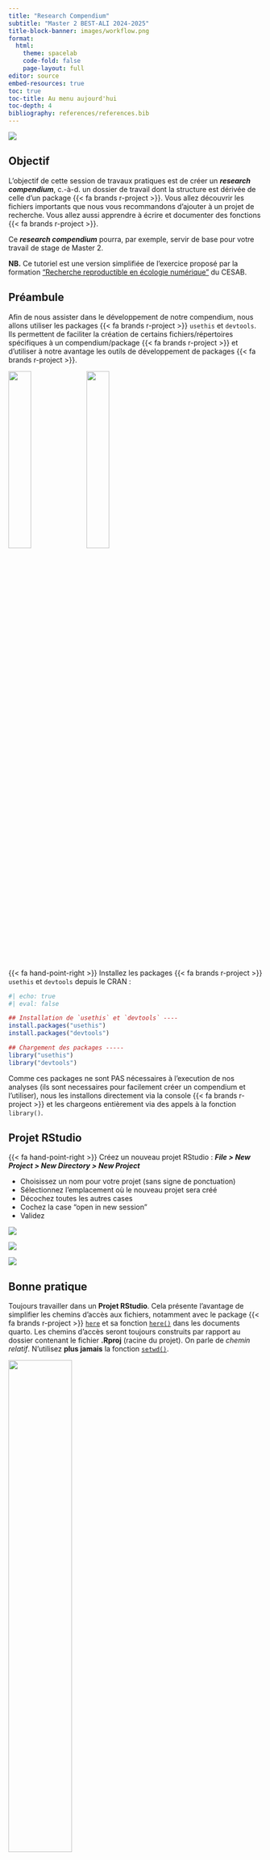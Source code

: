 ```yaml
---
title: "Research Compendium"
subtitle: "Master 2 BEST-ALI 2024-2025"
title-block-banner: images/workflow.png
format:
  html:
    theme: spacelab
    code-fold: false
    page-layout: full
editor: source
embed-resources: true
toc: true
toc-title: Au menu aujourd'hui
toc-depth: 4
bibliography: references/references.bib
---
```


![](images/workflow.png)

::: {.callout-note}
## Objectif

L'objectif de cette session de travaux pratiques est de créer un _**research compendium**_, c.-à-d. un 
dossier de travail dont la structure est dérivée de celle d'un package {{< fa brands r-project >}}.
Vous allez découvrir les fichiers importants que nous vous recommandons d'ajouter à 
un projet de recherche. Vous allez aussi apprendre à écrire et documenter des fonctions {{< fa brands r-project >}}.

Ce _**research compendium**_ pourra, par exemple, servir de base pour votre travail de stage de Master 2.
:::


**NB.** Ce tutoriel est une version simplifiée de l'exercice proposé par la formation ["Recherche reproductible en écologie numérique"](https://rdatatoolbox.github.io/) du CESAB.

## Préambule

Afin de nous assister dans le développement de notre compendium,
nous allons utiliser les packages {{< fa brands r-project >}} 
`usethis` et `devtools`. Ils permettent de faciliter la création de certains fichiers/répertoires
spécifiques à un compendium/package {{< fa brands r-project >}} et d'utiliser à notre avantage les outils de développement de packages {{< fa brands r-project >}}.

::: {layout-ncol=2}

![](images/usethis.png){width="30%"}
![](images/devtools.svg){width="30%"}

:::

{{< fa hand-point-right >}} Installez les packages {{< fa brands r-project >}} `usethis` et `devtools` depuis le CRAN :

```r
#| echo: true
#| eval: false

## Installation de `usethis` et `devtools` ----
install.packages("usethis")
install.packages("devtools")

## Chargement des packages -----
library("usethis")
library("devtools")
```


::: {.callout-note}

Comme ces packages ne sont PAS nécessaires à l'execution de nos analyses (ils sont necessaires pour facilement créer un compendium et l'utiliser), nous les installons directement via la console {{< fa brands r-project >}} et les chargeons entièrement via des appels à la fonction `library()`.

:::



## Projet RStudio

{{< fa hand-point-right >}}  Créez un nouveau projet RStudio : **_File > New Project > New Directory > New Project_**

- Choisissez un nom pour votre projet (sans signe de ponctuation)
- Sélectionnez l'emplacement où le nouveau projet sera créé
- Décochez toutes les autres cases
- Cochez la case "open in new session"
- Validez

::: {layout-ncol=3}

![](images/rstudio_new_project_1.png)

![](images/rstudio_new_project_2.png)

![](images/rstudio_new_project_3.png)

:::

::: {.callout-tip}
## Bonne pratique

Toujours travailler dans un **Projet RStudio**. Cela présente l'avantage de simplifier les chemins d'accès aux fichiers, notamment avec le package {{< fa brands r-project >}} [`here`](https://here.r-lib.org/) et sa fonction [`here()`](https://here.r-lib.org/reference/here.html) dans les documents quarto. Les chemins d'accès seront toujours construits par rapport au dossier contenant le fichier **.Rproj** (racine du projet). On parle de _chemin relatif_. N'utilisez **plus jamais** la fonction [`setwd()`](https://www.rdocumentation.org/packages/base/versions/3.6.2/topics/getwd).

:::

![](images/setwd_VS_rproj.png){width="50%" fig-align="center"}

## Fichier DESCRIPTION

Le fichier **DESCRIPTION** décrit les métadonnées du projet (titre, auteur, description, dépendances requises, etc.). C'est un des éléments essentiels d'un package {{< fa brands r-project >}}. Ici, nous allons le _détourner_ pour l'utiliser dans le cadre d'un compendium afin de bénéficier des outils de développement de packages {{< fa brands r-project >}}. Ajoutons ce fichier avec la fonction `use_description()` de `usethis`.

```r
#| echo: true
#| eval: false

## Ajout d'un fichier DESCRIPTION ----
usethis::use_description(check_name = FALSE)
```

::: {.callout-note}
Notez l'utilisation de `check_name = FALSE` pour pallier les problèmes liés aux restrictions imposées par le CRAN sur les caractères possibles dans les noms de package. 
:::

{{< fa hand-point-right >}} Remplissez les champs utiles du fichier **DESCRIPTION** (Title, Authors@R). Vous pourrez remplir le champ "Description" lorsque vous saurez ce que vous faites.

```
Package: basic_compendium
Title: What the Package Does (One Line, Title Case)
Version: 0.0.0.9000
Authors@R: 
    person("First", "Last", , "first.last@example.com", role = c("aut", "cre"),
           comment = c(ORCID = "YOUR-ORCID-ID"))
Description: What the package does (one paragraph).
License: `use_mit_license()`, `use_gpl3_license()` or friends to pick a
    license
Encoding: UTF-8
Roxygen: list(markdown = TRUE)
RoxygenNote: 7.3.1
```


::: {.callout-tip}
## Bonne pratique

Toujours ajouter un fichier **DESCRIPTION** à la racine du projet. Il permet de décrire le projet et ses auteurs. On le vera ensuite, il est indispensable pour lister les dépendances et les installer facilement.
:::


## Choix d'une Licence

Tout matériel partagé doit disposer d'une licence qui décrit ce qu'il est
possible de faire avec. Ainsi, nous vous recommandons d'ajouter **dès le début du projet** une licence. Pour trouver une licence appropriée à votre projet, rendez-vous, par exemple, sur cette page : <https://chooser-beta.creativecommons.org/>.

Ajoutons la licence [CC-by](https://usethis.r-lib.org/reference/licenses.html) à notre projet avec la fonction `usethis::use_ccby_license()`.

```r
#| echo: true
#| eval: false

## Ajout d'une licence ----
usethis::use_ccby_license()
```

Notez qu'un nouveau fichier a été créé : **LICENSE.md**. Celui-ci détaille le contenu de la license choisie et sera lu par GitHub. Regardez aussi le contenu du fichier **DESCRIPTION** : la section **_License_** a été mise à jour.


::: {.callout-tip}
## Bonne pratique

Toujours ajouter une **LICENSE** à un projet qui sera rendu public. Visitez le site [**creativecommons.org**](https://chooser-beta.creativecommons.org/) pour choisir la plus appropriée à votre projet.

{{< fa lightbulb >}}&nbsp; Si aucune licence n'est renseignée, votre projet est soumis aux règles de la
[No License](https://choosealicense.com/no-permission/) : aucune permission n'est accordée. En
d'autres termes, personne ne peut rien faire avec votre projet (pas d'utilisation, pas de modification, pas de partage, etc.).
:::

:::{.callout-note}

Vous pouvez utiliser le site [**creativecommons.org**](https://chooser-beta.creativecommons.org/) pour obtenir le code source d'un badge reflétant la licence associée à votre compendium :

<p xmlns:cc="http://creativecommons.org/ns#" >This work is licensed under <a href="https://creativecommons.org/licenses/by/4.0/?ref=chooser-v1" target="_blank" rel="license noopener noreferrer" style="display:inline-block;">CC BY 4.0<img style="height:22px!important;margin-left:3px;vertical-align:text-bottom;" src="https://mirrors.creativecommons.org/presskit/icons/cc.svg?ref=chooser-v1" alt=""><img style="height:22px!important;margin-left:3px;vertical-align:text-bottom;" src="https://mirrors.creativecommons.org/presskit/icons/by.svg?ref=chooser-v1" alt=""></a></p>

:::

## Ajout des répertoires

La prochaine étape consiste en la création de sous-répertoires, chacun ayant un rôle précis. Pour cela, utilisez la fonction `dir.create()`.


```r
#| echo: true
#| eval: false

## Ajout de sous-répertoires ----
reps <- c("data", "analyses", "R", "outputs")
lapply(reps, dir.create)

## Plus optimal que ----
# dir.create("data")
# dir.create("analyses")
# dir.create("R")
# dir.create("outputs")

```

::: {.callout-tip}
## Bonne pratique

Un [_**bon Research compendium**_](https://www.youtube.com/watch?v=QuGcoOJKXT8) sera composé de différents sous-répertoires, chacun destiné à accueillir un certain type de fichiers. Par ex. :

- le dossier **data/** contiendra toutes les données brutes nécessaires au projet

- le dossier **outputs/** contiendra tous les résultats générés par les analyses

- le dossier **R/** ne contiendra que des fonctions {{< fa brands r-project >}} (et leurs documentations)

- le dossier **analyses/** contiendra des scripts {{< fa brands r-project >}} (ou des fichiers `.qmd`) qui appeleront les fonctions {{< fa brands r-project >}}. Cette structure peut bien sûr être adaptée selon les besoins et la complexité du projet.

:::


## Données du compendium

Nous voilà fin prêt à travailler !


![un screenshot du pdf réalisé avec le package `magick`, voir le code source dans R/pdf_convert.R ](outputs/williams_natcom_2024.png){fig-align="center"}


Nous utiliserons les données associées à l'étude de @williams_deep_2024 dont voici le résumé :

> Biogeographic history can lead to variation in biodiversity across regions, but it remains unclear how the degree of biogeographic isolation among communities may lead to differences in biodiversity. Biogeographic analyses generally treat regions as discrete units, but species assemblages differ in how much biogeographic history they share, just as species differ in how much evolutionary history they share. Here, we use a continuous measure of biogeographic distance, phylobetadiversity, to analyze the influence of biogeographic isolation on the taxonomic and functional diversity of global mammal and bird assemblages. On average, biodiversity is better predicted by environment than by isolation, especially for birds. However, mammals in deeply isolated regions are strongly influenced by isolation; mammal assemblages in Australia and Madagascar, for example, are much less diverse than predicted by environment alone and contain unique combinations of functional traits compared to other regions. Neotropical bat assemblages are far more functionally diverse than Paleotropical assemblages, reflecting the different trajectories of bat communities that have developed in isolation over tens of millions of years. Our results elucidate how long-lasting biogeographic barriers can lead to divergent diversity patterns, against the backdrop of environmental determinism that predominantly structures diversity across most of the world.


Les auteurs explorent les patrons globaux de dissimilarité phylogénétique des mammifères et des oiseaux au regard de l'environnement et des barrières biogéographiques. Ici nos analyses seront simples, elles visent à apprendre à construire et utiliser un compendium : nous allons rapidement explorer et cartographier les patrons de richesse spécifique pour les oiseaux et les mammifères à l'échelle globale en nous appuyant sur des données générées par @williams_deep_2024.


{{< fa hand-point-right >}} Explorez rapidement les différentes sections de l'article et notez la présence des sections "Data availability" et "Code availability". Les auteurs expliquent comment obtenir les données de base qui soutiennent leurs analyses et fournissent un lien vers le *compendium* associé à leur article.

::: {.callout-note}

Vous pouvez télécharger l'article (en open access) dans un sous répertoire `references` pour y avoir accès facilement.

```r
#| echo: true
#| eval: false

## Ajout de sous-répertoires ----
reps <- c("data", "analyses", "R", "outputs", "references")
lapply(reps, dir.create, showWarnings = FALSE)

```

:::


{{< fa hand-point-right >}} Rendez-vous sur le [dépôt github](https://github.com/pwilliams0/Biogeography_and_global_diversity) associé à l'article, explorez le README et le contenu. Pensez-vous pouvoir reproduire (facilement) les analyses de @williams_deep_2024 à l'aide du compendium ?

{{< fa hand-point-right >}} Localisez les fichiers contenant les informations de richesse spécifique pour les oiseaux et les mammifères, notez leurs urls (attention à ne pas récupérer l'url de la page github qui affiche le fichier de données formaté, mais bien l'url du fichier -> bouton "Raw" en haut à droite).

{{< fa hand-point-right >}} Localisez aussi la couche "shapefile" qui correspond à la grille globale utilisée par les auteurs (attention le format "shp" est pénible, il y a plusieurs fichiers pour une seule couche vectorielle).

## Implémentation des fonctions

::: {.callout-note}
## Objectif

Dans cette partie nous allons écrire 2 fonctions {{< fa brands r-project >}} qui vont permettre de télécharger les fichiers de données hébergés sur le dépôt GitHub mentionné ci-dessus. Les fichiers seront enregistrés dans le dossier **data/**.
:::

### Création d'un fichier dans R/

Nous allons d'abord créer un fichier {{< fa brands r-project >}} dans lequel nous écrirons le code source de nos fonctions.

{{< fa hand-point-right >}} Utilisez la fonction [`usethis::use_r()`](https://usethis.r-lib.org/reference/use_r.html) pour créer un fichier `functions.R` dans le dossier **R/**.

```r
#| echo: true
#| eval: false

## Creation d'un fichier functions.R dans R/ --
usethis::use_r("functions")

```


### Écriture des fonctions

Nous allons tout d'abord utiliser la fonction [`utils::download.file()`](https://www.rdocumentation.org/packages/utils/versions/3.6.2/topics/download.file) pour développer un code qui télécharge les données de richesse spécifique pour les oiseaux :

```r
#| echo: true
#| eval: false

## File name ----
filename <- "bird_SR_cells.csv"

## GitHub directory URL ----
url <- "https://raw.githubusercontent.com/pwilliams0/Biogeography_and_global_diversity/refs/heads/main/Data/"

## Complete data source url ----
source_url <- paste0(url, filename)

## Destination ---- 
dest_dir  <- "data"
dest_path <- file.path(dest_dir, filename)

## Download file ----
utils::download.file(url      = source_url,
                     destfile = dest_path,
                     mode     = "wb")

```

::: {.callout-note}

- Ici nous déclarons le nom du fichier une seule fois et nous nous en servons pour créer l'url de la source des données `source_url` puis le chemin de destination du téléchargement `dest_path`.

- Notez l'utilisation de `paste0()` pour l'url et de `file.path` pour le chemin.

- Notez les commentaires et les indentations pour faciliter la lecture du code.

:::

Pour "transformer" ce code en fonction nous allons l'encapsuler dans une déclaration de fonction {{< fa brands r-project >}}, ici nous choisissons d'appeler la fonction `dl_bird_sr` (pour "download bird species richness") :

```r
#| echo: true
#| eval: false

dl_bird_sr <- function() {
  
  ## File name ----
  filename <- "bird_SR_cells.csv"
  
  ## GitHub directory URL ----
  url <- "https://raw.githubusercontent.com/pwilliams0/Biogeography_and_global_diversity/refs/heads/main/Data/"

  ## Complete file url ----
  file_url <- paste0(url, filename)
  
  ## Destination ---- 
  dest_dir  <- "data"
  dest_path <- file.path(dest_dir, filename)
  
  
  ## Download file ----
  utils::download.file(url      = file_url,
                       destfile = dest_path,
                       mode     = "wb")
  
  return(dest_path)
  
}
```


::: {.callout-note}

- Une fonction est un objet {{< fa brands r-project >}} comme les autres : on doit choisir son nom et on utilise le symbole d'attribution `<-` pour la déclarer.

- On utilise `return()` en fin de fonction pour retourner à l'utilisateur le résultat de la fonction. Ici on renvoit simplement le chemin de destination du téléchargement.

- Cette fonction n'a pas de *paramètres* (les parenthèses après `function` sont vides : `<- function()`) : aucune information n'est nécessaire à son fonctionnement, la fonction télécharge les données pour les oiseaux, c'est tout.

:::

Nous allons éxecuter notre fonction. Il faut d'abord la rendre disponible à l'utilisation.

{{< fa hand-point-right >}} pour cela il suffit de sélectioner sa définition et de la charger dans la console `ctrl + entrée`.

{{< fa hand-point-right >}} Observez votre environnement, la fonction apparaît.

pour éxecuter la fonction il suffit de l'appeler dans la console :

```r
#| echo: true
#| eval: false

dl_bird_sr()

```

Plutôt que de créer une deuxième fonction pour les mammifères nous allons modifier notre fonction pour avoir le choix entre plusieurs fichiers à télécharger (par exemple la richesse spécifique des oiseaux OU celle des mammifères).

{{< fa bulb >}} Nous pouvons ajouter un *paramètre* à notre fonction. Le paramètre devra être renseigné à l'utilisation et sa valeur sera observée par le code de la fonction pour choisir quel fichier télécharger :


```r
#| echo: true
#| eval: false

download_sr <- function(taxon) {
  
  ## Inform about the data being downloaded
  message("# ---- Downloading data for taxon: ", taxon)
  
  ## File name ----
  if (taxon == "bird") filename <- "bird_SR_cells.csv"
  if (taxon == "mamm") filename <- "mamm_SR_cells.csv"
  
  ## GitHub directory URL ----
  url <- "https://raw.githubusercontent.com/pwilliams0/Biogeography_and_global_diversity/refs/heads/main/Data/"

  ## Complete file url ----
  file_url <- paste0(url, filename)
  
  ## Destination ---- 
  dest_dir  <- "data"
  dest_path <- file.path(dest_dir, filename)
  
  ## Download file ----
  utils::download.file(url      = file_url,
                       destfile = dest_path,
                       mode     = "wb")
  
  return(dest_path)
  
}
```

::: {.callout-note}

- Le nom de la fonction à changé ...

- On utilise `if ()` pour observer la valeur de `taxon` renseignée par l'utilisateur.

- On utilise `==` pour tester l'égalité de 2 valeurs (`!=`, `<`, `<=`, `>`, `>=` pour les autres comapraisons)

- On devra obligatoirement renseigner une valeur pour `taxon` lors de l'utilisation de la fonction. Sinon elle ne saura pas quel fichier télécharger : `download_sr(taxon = "bird")` ou `download_sr(taxon = "mamm")`.

- Si on ne renseigne pas de valeur pour `taxon` ou si on reseigne une valeur différente de `"bird"` ou `"mamm"`, alors la fonction échoue et renvoit un message d'erreur. C'est une bonne chose !

:::

Nous allons utiliser cette fonction plus tard, patience. En attendant nettoyons notre environnement car la bonne pratique est de charger les fonctions via un autre mécanisme que nous verrons plus tard.


```r
#| echo: true
#| eval: false

rm(dl_bird_sr)

rm(download_sr)

```

::: {.callout-tip}
## Bonne pratique

**Ecrivez des fonctions** : on parle de _Factorisation de code_. Cela rendra votre code plus clair et plus facilement réutilisable. Placez toujours vos fonctions {{< fa brands r-project >}} dans le dossier **R/**. Si vous utilisez des fonctions de dépendances externes, priviligiez cette écriture : `package::fonction()`.
:::

{{< fa hand-point-right >}} Écrivez une fonction `dl_grid_cells` qui télécharge les fichiers "shapefile" de la grille globale.

```r
#| echo: true
#| eval: false


dl_grid_cells <- function() {
  
  ## Inform about the data being downloaded
  message("# ---- Downloading the global grid")
  
  ## File names ----
  base_name <- "global_cells"
  extensions <- c(".shp", ".shx", ".prj", ".dbf")
  filenames <- paste0(base_name, extensions)
  
  ## GitHub directory URL ----
  url <- "https://raw.githubusercontent.com/pwilliams0/Biogeography_and_global_diversity/refs/heads/main/Data/"

  ## Complete file url ----
  file_urls <- paste0(url, filenames)
  
  ## Destination ---- 
  dest_dir  <- "data"
  dest_paths <- file.path(dest_dir, filenames)
  
  ## Download files ----
  lapply(1:length(file_urls), function(i) {
    message("-> ", base_name, extensions[i])
    utils::download.file(url      = file_urls[i],
                         destfile = dest_paths[i],
                         mode     = "wb")
  })
  
  return(dest_paths)
  
  
}

```

Documentez la fonction svp.



## Documentation 

Maintenant, documentez votre/vos fonctions. C'est **essentiel !** Pour cela,
ajoutez un entête [**roxygen2**](https://roxygen2.r-lib.org/articles/roxygen2.html) à vos fonctions. Cette syntaxe permet de documenter efficacement toute fonction {{< fa brands r-project >}}.

Cette entête devra contenir (a minima) un titre, une description de chaque argument et le retour de la fonction.

{{< fa lightbulb >}} Pour ajouter une entête **roxygen2** à une fonction existente utlisez le menu **_Code > Insert Roxygen Skeleton_**.

**Proposition de documentation** (explorez)


```r
#| echo: true
#| eval: false

#' Download Species Richness Data from Williams et al. 2024
#'
#' @param taxon (bird, mamm) the taxon for which data are downloaded
#' 
#' @return the path to the downloaded file
#' @export
#'
download_sr <- function(taxon) { ... }
```


**Optionnel :** transpilez vos entêtes **roxygen2** en fichiers `.Rd`, seuls fichiers acceptés par {{< fa brands r-project >}} pour documenter des fonctions. Ces fichiers `.Rd` seront stockés dans le dossier **man/**.

```r
#| echo: true
#| eval: false

## Génération de la doc ----
devtools::document()
```

L'aide de votre fonction est maintenant accessible via `?nom_fonction`.


::: {.callout-tip}
## Bonne pratique

Pensez aux autres (et au vous du futur) : **documentez toujours** votre code. Un code sans documentation est inutile. Utilisez les entêtes **roxygen2** pour documenter vos fonctions {{< fa brands r-project >}}, de simples commentaires pour documenter du code et des `README` pour tout le reste.
:::


## Ajout des dépendances 

Nos fonctions contiennent une dépendance à un package externe : [`utils`](https://www.rdocumentation.org/packages/utils/versions/3.6.2). Nous devons ajouter cette dépendance au fichier **DESCRIPTION**. Pour cela, nous allons utiliser la fonction `usethis::use_package()`.

```r
#| echo: true
#| eval: false

## Ajout de dépendances ----
usethis::use_package("utils")
```

Regardez le contenu du fichier **DESCRIPTION**. Par défaut, les packages requis sont listés sous le tag **_Imports_**. Ainsi, pour utiliser une fonction externe, il faudra l'appeler par `package::fonction()`.

Si vous remplacer le tag **_Imports_** par **_Depends_** (`?usethis::use_package()`), l'utilisation de la fonction [`devtools::load_all()`](https://www.rdocumentation.org/packages/devtools/versions/2.4.5/topics/load_all) (voir plus bas) aura le même effet qu'un [`library()`](https://www.rdocumentation.org/packages/base/versions/3.6.2/topics/library) et vous pourrez utiliser une fonction externe par `fonction()`. C'est pratique pour les packages comme `ggplot2` qui demande de nombreux appels à leurs fonctions pour réaliser une tâche.

```r
#| echo: true
#| eval: false

## Ajout de dépendances ----
usethis::use_package("ggplot2", type = "Depends")
```

::: {.callout-tip}
## Bonne pratique

Listez toujours les **packages requis dans le fichier DESCRIPTION**. Ainsi, vous centralisez la liste des packages requis en un seul endroit.

En plus de la description du projet, il permet de lister les packages dont le projet dépend (tags **_Imports_**, **_Depends_** et **_Remotes_**). Avec ce fichier, plus besoin d'utiliser les fonctions [`install.packages()`](https://www.rdocumentation.org/packages/utils/versions/3.6.2/topics/install.packages) et [`library()`](https://www.rdocumentation.org/packages/base/versions/3.6.2/topics/library). 

Elles seront remplacées respectivement par [`devtools::install_deps()`](https://www.rdocumentation.org/packages/devtools/versions/2.4.5/topics/install_deps) et [`devtools::load_all()`](https://www.rdocumentation.org/packages/devtools/versions/2.4.5/topics/load_all).

J'ai besoin d'un nouveau package pour mes analyses, j'utilise **toujours** la procédure suivante :

- je renseigne le package dans DESCRIPTION

- j'execute `devtools::install_deps()` pour l'installer

- j'execute `devtools::load_all()` si j'utilise le champ "Depends" pour pouvoir utliser les fonctions du package (c'est mal), sinon j'utilise (toujours) `package::fonction`.

:::

## Chargement du projet 

Maintenant que notre compendium contient les éléments clés d'un package {{< fa brands r-project >}}, c.-à-d. un fichier **DESCRIPTION** et un répertoire **R/**, nous pouvons utiliser les outils de développement des packages {{< fa brands r-project >}}.

Les fonctions {{< fa brands r-project >}} stockées dans le dossier **R/** doivent être chargées avec la fonction [`devtools::load_all()`](https://www.rdocumentation.org/packages/devtools/versions/2.4.5/topics/load_all).

Cette fonction vient remplacer la fonction [`source()`](https://www.rdocumentation.org/packages/base/versions/3.6.2/topics/source) (et la fonction [`library()`](https://www.rdocumentation.org/packages/base/versions/3.6.2/topics/library) si les packages requis sont listés sous le tag **_Depends_** dans le fichier **DESCRIPTION**).

Après chaque modification d'une fonction {{< fa brands r-project >}}, n'oubliez pas d'exécuter la fonction [`devtools::load_all()`](https://www.rdocumentation.org/packages/devtools/versions/2.4.5/topics/load_all).


Essayez ces deux fonctions.

```r
#| echo: true
#| eval: false

## Installation des packages manquants ----
devtools::install_deps()

## Chargement des packages et fonctions R ----
devtools::load_all()
```

::: {.callout-tip}
## Bonne pratique

Avec un dossier **R/**, vous pouvez utiliser la fonction [`devtools::load_all()`](https://www.rdocumentation.org/packages/devtools/versions/2.4.5/topics/load_all) (chargement du projet) au lieu de [`library()`](https://www.rdocumentation.org/packages/base/versions/3.6.2/topics/library) et [`source()`](https://www.rdocumentation.org/packages/base/versions/3.6.2/topics/source).

:::


## Appel aux fonctions 

Jusqu'à présent, nous n'avons fait que définir des fonctions {{< fa brands r-project >}}, mais nous ne les avons pas exécutées. Nous allons créer notre premier script {{< fa brands r-project >}} dans le dossier **analyses/**. Celui-ci aura pour objectif d'appeler les fonctions {{< fa brands r-project >}} définies précédemment pour télécharger les données.

Créez un nouveau script {{< fa brands r-project >}} comme suit et éditez-le: 

```r
#| echo: true
#| eval: false

## Ajout d'un script R ----
utils::file.edit("analyses/01_download-data.R")
```


**Proposition de contenu**


```r
#| echo: true
#| eval: false

# Download project raw data
#
# This script will download bird and mammal species richness data and the global grid
# from Williams et al. 2024. The files will be stored in `data/`.
# 
# All functions used in the script have been developed for this project
# and can be found in the folder R/.
#
# Jane Doe <jane.doe@mail.me>

## Download SR data ----

### birds
download_sr("bird")

### mammals
download_sr("mamm")

## Download the global grid ----
dl_grid_cells()

```


## Ajout d'un make.R 

Afin d'automatiser notre projet, nous allons créer un script {{< fa brands r-project >}} à la racine du projet. Nous l'appelerons, par convention, **make.R**. Celui-ci aura deux objectifs : 1) mettre en place le projet et 2) exécuter le projet. L'idée est de n'exécuter que ce script.

{{< fa hand-point-right >}} Créez un fichier `make.R` à la racine du projet, placez-y une entête informative (le nom du compendium, le nom du fichier, votre email). Placez-y aussi les appels à `devtools::install_deps()` pour installer les dépendences et `devtools::load_all()` pour charger les fonctions que vous avez écrites.


```r
#| echo: true
#| eval: false

## Ajout du make ----
utils::file.edit("make.R")
```


Contenu du make.R :

```r
#| echo: true
#| eval: false

############################################################
# Basic Compendium
# francois.guilhaumon@ird.fr
# make.R
############################################################

# create directories ----
reps <- c("data", "analyses", "R", "outputs", "references")
lapply(reps, dir.create, showWarnings = FALSE)

# install the project dependencies listed in DESCRIPTION ----
devtools::install_deps()

# load the project functions ----
devtools::load_all()

```


::: {.callout-tip}
## Bonne pratique

Un **fichier make.R** placé à la racine du projet permet de facilement mettre en place le projet (installation et chargement des packages requis et des fonctions {{< fa brands r-project >}}) et d'exécuter les différentes analyses de manière séquentielle (en sourçant les scripts {{< fa brands r-project >}} qui appellent eux-même les fonctions {{< fa brands r-project >}}). C'est la **porte d'entrée des analyses**.

:::

{{< fa hand-point-right >}} Finalement, ajoutez une ligne dans le fichier **make.R** qui permettra d'exécuter le script {{< fa brands r-project >}} `analyses/01_download-data.R`.
Utilisez la fonction [`source()`](https://www.rdocumentation.org/packages/base/versions/3.6.2/topics/source) pour cela.


```r
#| echo: true
#| eval: false

############################################################
# Basic Compendium
# francois.guilhaumon@ird.fr
# make.R
############################################################

# create directories ----
reps <- c("data", "analyses", "R", "outputs", "references")
lapply(reps, dir.create, showWarnings = FALSE)

# install the project dependencies listed in DESCRIPTION ----
devtools::install_deps()

# load the project functions ----
devtools::load_all()

# download the project data ----
source("analyses/01_download-data.R")

```

Pour charger le projet et lancer les analyses, il suffit d'exécuter ce fichier **make.R**.

```mermaid

flowchart LR
  A[make.R] --> B[analyses/01_download-data.R]

```



::: {.callout-tip}
## Bonne pratique

Le dossier **analyses/** contient les scripts {{< fa brands r-project >}} qui appellent les fonctions {{< fa brands r-project >}} stockées dans le dossier **R/**. Il peut être ignoré dans le cas de simples analyses. Le code de l'analyse devra alors se trouver dans le **make.R**. A contrario, dans le cas d'analyses complexes, n'hésitez pas à multiplier les scripts {{< fa brands r-project >}} (plutôt que d'avoir un seul gros script).
:::

## Ajout d'un README 

Un jour, sûrement, vous verrez comment envoyer ce projet sur GitHub. Pour l'instant, nous allons légèrement anticiper et ajouter un `README` à notre compendium. Ce sera la **vitrine du projet**. Les rôles d'un `README` sont : 1) de présenter le projet, 2) d'expliquer son contenu, et 3) d'expliquer comment l'installer et l'utiliser.

Pour cela, vous allez ajouter un `README.md` (fichier **Markdown**) à la racine de votre projet.

```r
#| echo: true
#| eval: false

## Ajout d'un README ----
utils::file.edit("README.md")
```


```

# Basic Compendium

This commpendium takes as example the data associated with the study of Williams et al. (2024) to exemplify the structure of a basic research compendium:
  
>  Williams, P.J., Zipkin, E.F. & Brodie, J.F. Deep biogeographic barriers explain divergent global vertebrate communities. Nat Commun 15, 2457 (2024). https://doi.org/10.1038/s41467-024-46757-z

## Usage

The analyses can be run by executing the commands in [make.R](make.R).

[ ... ]

```

::: {.callout-important}
N'oubliez pas aussi d'éditer les sections **_Title_** et **_Description_** du fichier **DESCRIPTION**.

:::

::: {.callout-tip}
## Bonne pratique

Ajoutez un **README** à votre projet afin d'aider l'utilisateur à comprendre votre projet. 
:::

## Encore des fonctions !

Maintenant que nous avons impélmenté l'étape de téléchargement des données brutes. Nous pouvons les préparer en vue de futures analyses (étape de préparation des données). Nous disposons de deux fichiers csv qui nous renseignent sur la richesse spécifique dans chaque cellule de la grille globale, pour laquelle nous avons un shapefile. Pour importer et manipuler des données spatiales sous {{< fa brands r-project >}}, le package [`sf`](https://r-spatial.github.io/sf/) est très pertinent.

Créons une fonction qui

- importe le shapefile de la grille globale (fonction [`sf::st_read`](https://r-spatial.github.io/sf/reference/st_read.html)),

- les données contenues dans les deux fichiers csv,

- augmente la table d'attributs de la grille avec les données de richesse (fonction `dplyr::left_join`)

dans le fichier `R/functions.R`.

```r

gather_raw_data <- function() {
  
  ## import the global grid ----
  grid <- sf::st_read("data/global_cells.shp") #head(grid)
  
  ## import richness data ----
  mamm_sr <- read.csv("data/mamm_SR_cells.csv", row.names = 1)
  names(mamm_sr)[names(mamm_sr) == "SR"] <- "mamm_sr"
  bird_sr <- read.csv("data/bird_SR_cells.csv", row.names = 1)
  names(bird_sr)[names(bird_sr) == "SR"] <- "bird_sr"
  
  ## add richness data to the grid
  grid <- dplyr::left_join(grid, mamm_sr, by = "cell_id")
  grid <- dplyr::left_join(grid, bird_sr, by = "cell_id")
  
  ## il y a une majuscule a Realm !!
  names(grid) <- tolower(names(grid))
  
  ## show the data ?
  # plot(grid["mamm_sr"], border = NA)
  # plot(grid["bird_sr"], border = NA)

  
  grid
  
}


```

Documentez la fonction svp. Et mettez à jour le flux d'analyses, cette fois-ci en écrivant directement l'appel à la fonction `basic_compendium::gather_raw_data()` dans le make.R ... Comme cette étape d'assemblage des données ne contient qu'un seul appel à une fonction, on ne va pas créer un scripts dans `analyses` rien que pour cela ...

```mermaid

flowchart LR
  A[make.R] --> B[analyses/01_download-data.R]
  A --> C[gather_raw_data]

```


## Crédits

L'exercice de la formation ["Recherche reproductible en écologie numérique"](https://rdatatoolbox.github.io/) du CESAB à été créé par [Nicolas Casajus](https://nicolascasajus.fr/). Les illustrations ont été créées par [Allison_horst](https://https://allisonhorst.com/).


